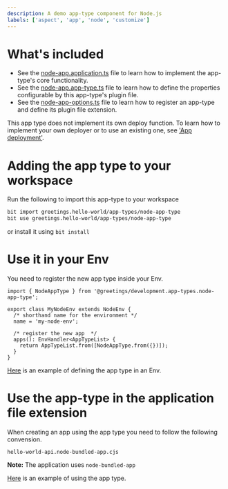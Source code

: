 ```yaml
---
description: A demo app-type component for Node.js
labels: ['aspect', 'app', 'node', 'customize']
---
```


# What's included

- See the [node-app.application.ts](https://bit.cloud/greetings/app-types/node-app-type/~code/node-app.application.ts) file to learn how to implement the app-type's core functionality.
- See the [node-app.app-type.ts](https://bit.cloud/greetings/app-types/node-app-type/~code/node-app.app-type.ts) file to learn how to define the properties configurable by this app-type's plugin file.
- See the [node-app-options.ts](https://bit.cloud/greetings/app-types/node-app-type/~code/node-app-optinos.ts) file to learn how to register an app-type and define its plugin file extension.

This app type does not implement its own deploy function. 
To learn how to implement your own deployer or to use an existing one, see ['App deployment'](https://bit.dev/docs/apps/app-deployment).

# Adding the app type to your workspace
Run the following to import this app-type to your workspace

```bash
bit import greetings.hello-world/app-types/node-app-type 
bit use greetings.hello-world/app-types/node-app-type
```

or install it using `bit install`
# Use it in your Env
You need to register the new app type inside your Env.

```
import { NodeAppType } from '@greetings/development.app-types.node-app-type';

export class MyNodeEnv extends NodeEnv {
  /* shorthand name for the environment */
  name = 'my-node-env';

  /* register the new app  */
  apps(): EnvHandler<AppTypeList> {
    return AppTypeList.from([NodeAppType.from({})]);
  }
}
```
[Here](https://bit.cloud/greetings/development/envs/node-env/~code/node-env.bit-env.ts) is an example of defining the app type in an Env.


# Use the app-type in the application file extension
When creating an app using the app type you need to follow the following convension.

```
hello-world-api.node-bundled-app.cjs
```
**Note:** The application uses `node-bundled-app`

[Here](https://bit.cloud/greetings/hello-world/apps/hello-world-api/~code/hello-world-api.node-bundled-app.cjs) is an example of using the app type.



